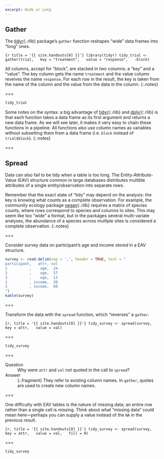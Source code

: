 ```yaml
---
excerpt: Wide or Long
---
```


## Gather

The [tidyr](){:.rlib} package's `gather` function reshapes "wide" data frames
into "long" ones.

```{r title = '{{ site.handouts[0] }}'}
library(tidyr)
tidy_trial <- gather(trial,
  key = "treatment",
  value = "response",
  -block)
```

All columns, accept for "block", are stacked in two columns: a "key" and a
"value". The key column gets the name `treatment` and the value column reveives
the name `response`. For each row in the result, the key is taken from the name
of the column and the value from the data in the column.
{:.notes}

===

```r
tidy_trial
```

Some notes on the syntax: a big advantage of [tidyr](){:.rlib} and
[dplyr](){:.rlib} is that each function takes a data frame as its first argument
and returns a new data frame. As we will see later, it makes it very easy to
chain these functions in a pipeline. All functions also use column names as
variables without subsetting them from a data frame (i.e. `block` instead of
`trial$block`).
{:.notes}

===

## Spread

Data can also fail to be tidy when a table is too long. The
Entity-Attribute-Value (EAV) structure common in large databases distributes
multible attributes of a single entity/observation into separate rows.

Remember that the exact state of "tidy" may depend on the analysis: the key is
knowing what counts as a complete observation. For example, the community
ecology package [vegan](){:.rlib} requires a matrix of species counts, where
rows correspond to species and columns to sites. This may seem like too "wide" a
format, but in the packages several multi-variate analyses, the abundance of a
species across multiple sites is considered a complete observation.
{:.notes}

===

Consider survey data on participant's age and income *stored* in a EAV
structure.

```r
survey <- read.delim(sep = ',', header = TRUE, text = "
participant,   attr, val
1          ,    age,  24
2          ,    age,  57
3          ,    age,  13
1          , income,  30
2          , income,  60
")
kable(survey)
```

===

Transform the data with the `spread` function, which "reverses" a `gather`.

```{r, title = '{{ site.handouts[0] }}'}
tidy_survey <- spread(survey,
  key = attr,
  value = val)
```

===

```r
tidy_survey
```

===

Question
: Why were `attr` and `val` not quoted in the call to `spread`?

Answer
: {:.fragment} They refer to existing column names. In `gather`, quotes are used
to create new column names.

===

One difficulty with EAV tables is the nature of missing data; an entire row
rather than a single cell is missing. Think about what "missing data" could mean
here---perhaps you can supply a value instead of the `NA` in the previous
result.

```{r, title = '{{ site.handouts[0] }}'}
tidy_survey <- spread(survey,
  key = attr,
  value = val,
  fill = 0)
```

===

```r
tidy_survey
```

